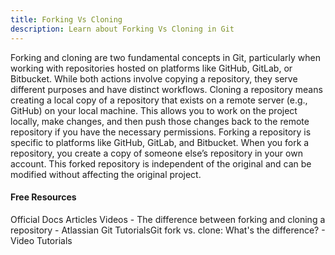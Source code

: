 ```yaml
---
title: Forking Vs Cloning
description: Learn about Forking Vs Cloning in Git
---
```

Forking and cloning are two fundamental concepts in Git, particularly when working with repositories hosted on platforms like GitHub, GitLab, or Bitbucket. While both actions involve copying a repository, they serve different purposes and have distinct workflows.
Cloning a repository means creating a local copy of a repository that exists on a remote server (e.g., GitHub) on your local machine. This allows you to work on the project locally, make changes, and then push those changes back to the remote repository if you have the necessary permissions.
Forking a repository is specific to platforms like GitHub, GitLab, and Bitbucket. When you fork a repository, you create a copy of someone else’s repository in your own account. This forked repository is independent of the original and can be modified without affecting the original project.

#### Free Resources

<Tabs defaultValue="official">
<TabsList>
<TabsTrigger value="official">Official Docs</TabsTrigger>
<TabsTrigger value="article">Articles</TabsTrigger>
<TabsTrigger value="video">Videos</TabsTrigger>
</TabsList>

<TabsContent value="official">
<Note type="note" title="official">
- <Link href="https://github.com/orgs/community/discussions/35849">The difference between forking and cloning a repository</Link>
</Note>
</TabsContent>
<TabsContent value="article">
<Note type="note" title="article">
- <Link href="https://www.theserverside.com/answer/Git-fork-vs-clone-Whats-the-difference">Atlassian Git TutorialsGit fork vs. clone: What's the difference?</Link>
</Note>
</TabsContent>
<TabsContent value="video">
<Note type="note" title="video">
- <Link href="https://www.youtube.com/results?search_query=git+forking-vs-cloning+tutorial">Video Tutorials</Link>
</Note>
</TabsContent>
</Tabs>
